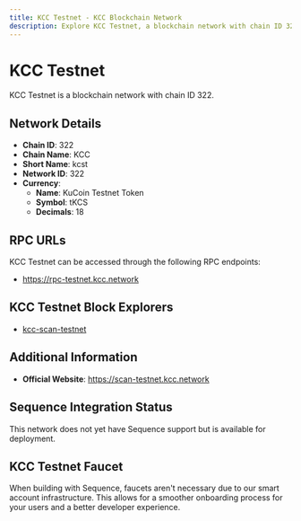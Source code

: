 ```yaml
--- 
title: KCC Testnet - KCC Blockchain Network
description: Explore KCC Testnet, a blockchain network with chain ID 322. Learn about its native currency, KuCoin Testnet Token, and how to interact with the network.
---
```


# KCC Testnet

KCC Testnet is a blockchain network with chain ID 322.

## Network Details

- **Chain ID**: 322
- **Chain Name**: KCC
- **Short Name**: kcst
- **Network ID**: 322
- **Currency**: 
  - **Name**: KuCoin Testnet Token
  - **Symbol**: tKCS
  - **Decimals**: 18

## RPC URLs

KCC Testnet can be accessed through the following RPC endpoints:

- https://rpc-testnet.kcc.network

## KCC Testnet Block Explorers

- [kcc-scan-testnet](https://scan-testnet.kcc.network)

## Additional Information

- **Official Website**: https://scan-testnet.kcc.network

## Sequence Integration Status

This network does not yet have Sequence support but is available for deployment.

## KCC Testnet Faucet

When building with Sequence, faucets aren't necessary due to our smart account infrastructure. This allows for a smoother onboarding process for your users and a better developer experience.
